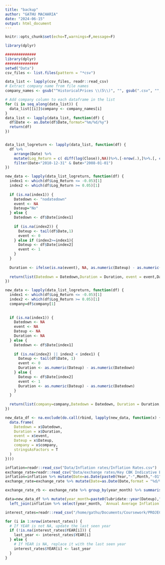 ```yaml
---
title: "backup"
author: "GATHU MACHARIA"
date: "2024-06-15"
output: html_document
---
```

```r
knitr::opts_chunk$set(echo=T,warnings=F,message=F)

```

```r
library(dplyr)
```

```r

##############
library(dplyr)
###############
setwd("Data")
csv_files <- list.files(pattern = "*csv")

data_list <- lapply(csv_files, readr::read_csv)
# Extract company name from file names
company_names <- gsub("^HistoricalPrices \\(5\\)", "", gsub(".csv", "", csv_files))

# Add company column to each dataframe in the list
for (i in seq_along(data_list)) {
  data_list[[i]]$company <- company_names[i]
}
data_list <- lapply(data_list, function(df) {
  df$Date <- as.Date(df$Date,format="%m/%d/%y")
  return(df)
})


data_list_logreturn <- lapply(data_list, function(df) {
  df %>% 
    arrange(Date) %>% 
    mutate(Log_Return = c( diff(log(Close)),NA))%>%.[-nrow(.),]%>%.[, c(1,5,7,8)]%>%
    filter(Date<"2010-12-31" & Date>"2008-01-01")
})
```


```r
new_data <- lapply(data_list_logreturn, function(df) {
  index1 <- which(df$Log_Return <= -0.05)[1]
  index2 <- which(df$Log_Return >= 0.05)[1]
  
  if (is.na(index1)) {
    Datedown <- "nodatedown"
    event <- NA
    Dateup="No"
  } else {
    Datedown <- df$Date[index1]
    
    if (is.na(index2)) {
      Dateup <- tail(df$Date,1)
      event <- 0
    } else if (index2>=index1){
      Dateup <- df$Date[index2]
      event <- 1
    }
  }
  
  Duration <- ifelse(is.na(event), NA, as.numeric(Dateup) - as.numeric(Datedown))
  
  return(list(Datedown = Datedown,Duration = Duration, event = event,Dateup ))
})


```

```r
new_data <- lapply(data_list_logreturn, function(df) {
  index1 <- which(df$Log_Return <= -0.05)[1]
  index2 <- which(df$Log_Return >= 0.05)[1]
  company=df$company[1]
  
  
  if (is.na(index1)) {
    Datedown <- NA
    event <- NA
    Dateup <- NA
    Duration <- NA
  } else {
    Datedown <- df$Date[index1]
    
    if (is.na(index2) || index2 < index1) {
      Dateup <- tail(df$Date, 1)
      event <- 0
      Duration <- as.numeric(Dateup) - as.numeric(Datedown)
    } else {
      Dateup <- df$Date[index2]
      event <- 1
      Duration <- as.numeric(Dateup) - as.numeric(Datedown)
    }
  }
  
  return(list(company=company,Datedown = Datedown, Duration = Duration, event = event, Dateup = Dateup))
})


```

```r
new_data_df <- na.exclude(do.call(rbind, lapply(new_data, function(x) {
  data.frame(
    Datedown = x$Datedown,
    Duration = x$Duration,
    event = x$event,
    Dateup = x$Dateup,
    company = x$company,
    stringsAsFactors = T
  )
})))

```


```r
inflation=readr::read_csv("Data/Inflation rates/Inflation Rates.csv")
exchange_rate=readr::read_csv("Data/exchange rates/Key CBK Indicative Exchange Rates (1).csv")
inflation=inflation %>% mutate(Date=as.Date(paste0(Year,"-",Month,"-01"),format="%Y-%b-%d")) %>% mutate(year_month=paste0(lubridate::year(Date),"-",months(Date)) )
exchange_rate=exchange_rate %>% mutate(Date=as.Date(Date,format = "%d/%m/%Y") )%>% mutate(year_month=paste0(lubridate::year(Date),"-",months(Date)) )

exchange_rate_rb <- exchange_rate %>% group_by(year_month) %>% summarise(exchange_rate=mean(Mean))
```

```r
data=new_data_df %>% mutate(year_month=paste0(lubridate::year(Dateup),"-",months(Dateup)) ) %>% 
  left_join(inflation %>% select(year_month, `Annual Average Inflation`, `12-Month Inflation`), by = "year_month") %>% left_join(exchange_rate_rb,by="year_month")

```


```r
interest_rates=readr::read_csv("/home/gathu/Documents/Coursework/PROJECT/OUR PROJECT/DATA/STOCK SURVIVAL TIME/Data/intrest rates/1852585567_Central Bank Rates.csv",skip = 1)
```

```r
for (i in 1:nrow(interest_rates)) {
  # If YEAR is not NA, update the last seen year
  if (!is.na(interest_rates$YEAR[i])) {
    last_year <- interest_rates$YEAR[i]
  } else {
    # If YEAR is NA, replace it with the last seen year
    interest_rates$YEAR[i] <- last_year
  }
}

```

